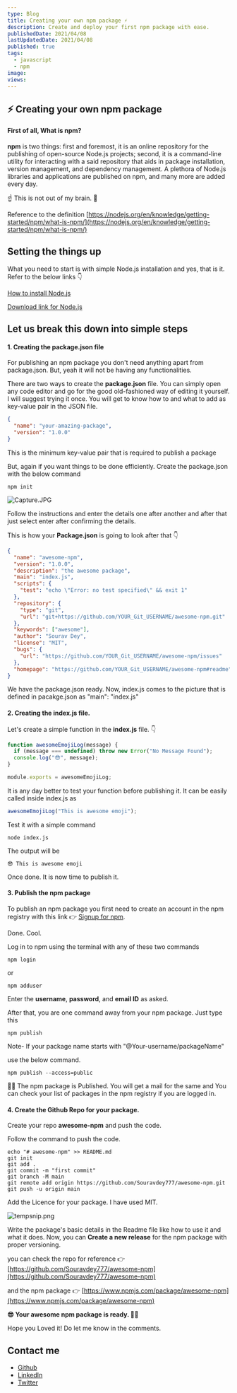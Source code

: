 ```yaml
---
type: Blog
title: Creating your own npm package ⚡
description: Create and deploy your first npm package with ease.
publishedDate: 2021/04/08
lastUpdatedDate: 2021/04/08
published: true
tags:
  - javascript
  - npm
image:
views:
---
```


## ⚡ Creating your own npm package

#### First of all, **What is npm?**

**npm** is two things: first and foremost, it is an online repository for the publishing of open-source Node.js projects; second, it is a command-line utility for interacting with a said repository that aids in package installation, version management, and dependency management. A plethora of Node.js libraries and applications are published on npm, and many more are added every day.

☝ This is not out of my brain. 🧠

Reference to the definition
[https://nodejs.org/en/knowledge/getting-started/npm/what-is-npm/](https://nodejs.org/en/knowledge/getting-started/npm/what-is-npm/)

## Setting the things up

What you need to start is with simple Node.js installation and yes, that is it.
Refer to the below links 👇

[How to install Node.js](https://nodejs.dev/learn/how-to-install-nodejs)

[Download link for Node.js](https://nodejs.org/en/download/)

## Let us break this down into simple steps

#### 1. Creating the package.json file

For publishing an npm package you don't need anything apart from package.json. But, yeah it will not be having any functionalities.

There are two ways to create the **package.json** file. You can simply open any code editor and go for the good old-fashioned way of editing it yourself. I will suggest trying it once. You will get to know how to and what to add as key-value pair in the JSON file.

```json
{
  "name": "your-amazing-package",
  "version": "1.0.0"
}
```

This is the minimum key-value pair that is required to publish a package

But, again if you want things to be done efficiently. Create the package.json with the below command

```shell
npm init
```

![Capture.JPG](https://cdn.hashnode.com/res/hashnode/image/upload/v1617826535417/hfogJLNk8.jpeg)

Follow the instructions and enter the details one after another and after that just select enter after confirming the details.

This is how your **Package.json** is going to look after that 👇

```json
{
  "name": "awesome-npm",
  "version": "1.0.0",
  "description": "the awesome package",
  "main": "index.js",
  "scripts": {
    "test": "echo \"Error: no test specified\" && exit 1"
  },
  "repository": {
    "type": "git",
    "url": "git+https://github.com/YOUR_Git_USERNAME/awesome-npm.git"
  },
  "keywords": ["awesome"],
  "author": "Sourav Dey",
  "license": "MIT",
  "bugs": {
    "url": "https://github.com/YOUR_Git_USERNAME/awesome-npm/issues"
  },
  "homepage": "https://github.com/YOUR_Git_USERNAME/awesome-npm#readme"
}
```

We have the package.json ready. Now, index.js comes to the picture that is defined in pacakge.json as "main": "index.js"

#### 2. Creating the index.js file.

Let's create a simple function in the **index.js** file. 👇

```js
function awesomeEmojiLog(message) {
  if (message === undefined) throw new Error("No Message Found");
  console.log("😎", message);
}

module.exports = awesomeEmojiLog;
```

It is any day better to test your function before publishing it.
It can be easily called inside index.js as

```js
awesomeEmojiLog("This is awesome emoji");
```

Test it with a simple command

```shell
node index.js
```

The output will be

```
😎 This is awesome emoji
```

Once done. It is now time to publish it.

#### 3. Publish the npm package

To publish an npm package you first need to create an account in the npm registry with this link 👉 [Signup for npm](https://www.npmjs.com/signup).

Done. Cool.

Log in to npm using the terminal with any of these two commands

```shell
npm login
```

or

```shell
npm adduser
```

Enter the **username**, **password**, and **email ID** as asked.

After that, you are one command away from your npm package. Just type this

```shell
npm publish
```

Note- If your package name starts with "@Your-username/packageName"

use the below command.

```shell
npm publish --access=public
```

🎉🥳 The npm package is Published. You will get a mail for the same and You can check your list of packages in the npm registry if you are logged in.

#### 4. Create the Github Repo for your package.

Create your repo **awesome-npm** and push the code.

Follow the command to push the code.

```shell
echo "# awesome-npm" >> README.md
git init
git add .
git commit -m "first commit"
git branch -M main
git remote add origin https://github.com/Souravdey777/awesome-npm.git
git push -u origin main
```

Add the Licence for your package. I have used MIT.

![tempsnip.png](https://cdn.hashnode.com/res/hashnode/image/upload/v1617877466920/0-GJeGt2Q.png)

Write the package's basic details in the Readme file like how to use it and what it does. Now, you can **Create a new release** for the npm package with proper versioning.

you can check the repo for reference 👉
[https://github.com/Souravdey777/awesome-npm](https://github.com/Souravdey777/awesome-npm)

and the npm package 👉
[https://www.npmjs.com/package/awesome-npm](https://www.npmjs.com/package/awesome-npm)

**😎 Your awesome npm package is ready. 🎉🎉**

Hope you Loved it! Do let me know in the comments.

## Contact me

- [Github](https://github.com/Souravdey777/)
- [LinkedIn](https://www.linkedin.com/in/souravdey777)
- [Twitter](https://twitter.com/Souravdey777)
